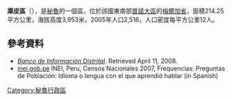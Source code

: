 '''庫皮區'''（{{lang-es|Distrito de Cupi}}），是[[秘魯|秘魯]]的一個區，位於該國東南部[[普諾大區|普諾大區]]的[[梅爾加省|梅爾加省]]，面積214.25平方公里，海拔高度3,953米，2005年人口2,516，人口密度每平方公里12人。

==參考資料==
*''[https://web.archive.org/web/20080423164200/http://desa.inei.gob.pe/mapas/bid/ Banco de Información Distrital]''. Retrieved April 11, 2008.
*[https://web.archive.org/web/20130127005551/http://iinei.inei.gob.pe/iinei/RedatamCpv2007.asp?id=ResultadosCensales%3Fori%3DC inei.gob.pe] INEI, Peru, Censos Nacionales 2007, Frequencias: Preguntas de Población: Idioma o lengua con el que aprendió hablar (in Spanish)

{{Peru-geo-stub}}
[[Category:秘魯行政區|Category:秘魯行政區]]